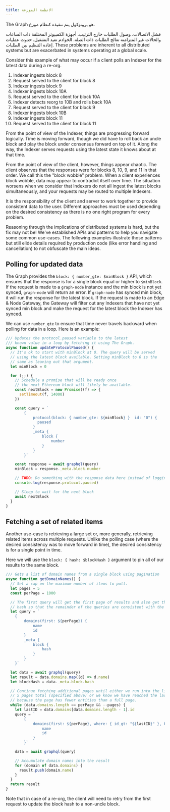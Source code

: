 ```yaml
---
title: الانظمة الموزعة
---
```


The Graph هو بروتوكول يتم تنفيذه كنظام موزع.

فشل الاتصالات. وصول الطلبات خارج الترتيب. أجهزة الكمبيوتر المختلفة ذات الساعات والحالات غير المتزامنة تعالج الطلبات ذات الصلة. الخوادم تعيد التشغيل. حدوث عمليات إعادة التنظيم بين الطلبات. These problems are inherent to all distributed systems but are exacerbated in systems operating at a global scale.

Consider this example of what may occur if a client polls an Indexer for the latest data during a re-org.

1. Indexer ingests block 8
2. Request served to the client for block 8
3. Indexer ingests block 9
4. Indexer ingests block 10A
5. Request served to the client for block 10A
6. Indexer detects reorg to 10B and rolls back 10A
7. Request served to the client for block 9
8. Indexer ingests block 10B
9. Indexer ingests block 11
10. Request served to the client for block 11

From the point of view of the Indexer, things are progressing forward logically. Time is moving forward, though we did have to roll back an uncle block and play the block under consensus forward on top of it. Along the way, the Indexer serves requests using the latest state it knows about at that time.

From the point of view of the client, however, things appear chaotic. The client observes that the responses were for blocks 8, 10, 9, and 11 in that order. We call this the "block wobble" problem. When a client experiences block wobble, data may appear to contradict itself over time. The situation worsens when we consider that Indexers do not all ingest the latest blocks simultaneously, and your requests may be routed to multiple Indexers.

It is the responsibility of the client and server to work together to provide consistent data to the user. Different approaches must be used depending on the desired consistency as there is no one right program for every problem.

Reasoning through the implications of distributed systems is hard, but the fix may not be! We've established APIs and patterns to help you navigate some common use-cases. The following examples illustrate those patterns but still elide details required by production code (like error handling and cancellation) to not obfuscate the main ideas.

## Polling for updated data

The Graph provides the `block: { number_gte: $minBlock }` API, which ensures that the response is for a single block equal or higher to `$minBlock`. If the request is made to a `graph-node` instance and the min block is not yet synced, `graph-node` will return an error. If `graph-node` has synced min block, it will run the response for the latest block. If the request is made to an Edge & Node Gateway, the Gateway will filter out any Indexers that have not yet synced min block and make the request for the latest block the Indexer has synced.

We can use `number_gte` to ensure that time never travels backward when polling for data in a loop. Here is an example:

```javascript
/// Updates the protocol.paused variable to the latest
/// known value in a loop by fetching it using The Graph.
async function updateProtocolPaused() {
  // It's ok to start with minBlock at 0. The query will be served
  // using the latest block available. Setting minBlock to 0 is the
  // same as leaving out that argument.
  let minBlock = 0

  for (;;) {
    // Schedule a promise that will be ready once
    // the next Ethereum block will likely be available.
    const nextBlock = new Promise((f) => {
      setTimeout(f, 14000)
    })

    const query = `
        {
            protocol(block: { number_gte: ${minBlock} }  id: "0") {
              paused
            }
            _meta {
                block {
                    number
                }
            }
        }`

    const response = await graphql(query)
    minBlock = response._meta.block.number

    // TODO: Do something with the response data here instead of logging it.
    console.log(response.protocol.paused)

    // Sleep to wait for the next block
    await nextBlock
  }
}
```

## Fetching a set of related items

Another use-case is retrieving a large set or, more generally, retrieving related items across multiple requests. Unlike the polling case (where the desired consistency was to move forward in time), the desired consistency is for a single point in time.

Here we will use the `block: { hash: $blockHash }` argument to pin all of our results to the same block.

```javascript
/// Gets a list of domain names from a single block using pagination
async function getDomainNames() {
  // Set a cap on the maximum number of items to pull.
  let pages = 5
  const perPage = 1000

  // The first query will get the first page of results and also get the block
  // hash so that the remainder of the queries are consistent with the first.
  let query = `
    {
        domains(first: ${perPage}) {
            name
            id
        }
        _meta {
            block {
                hash
            }
        }
    }`

  let data = await graphql(query)
  let result = data.domains.map((d) => d.name)
  let blockHash = data._meta.block.hash

  // Continue fetching additional pages until either we run into the limit of
  // 5 pages total (specified above) or we know we have reached the last page
  // because the page has fewer entities than a full page.
  while (data.domains.length == perPage && --pages) {
    let lastID = data.domains[data.domains.length - 1].id
    query = `
        {
            domains(first: ${perPage}, where: { id_gt: "${lastID}" }, block: { hash: "${blockHash}" }) {
                name
                id
            }
        }`

    data = await graphql(query)

    // Accumulate domain names into the result
    for (domain of data.domains) {
      result.push(domain.name)
    }
  }
  return result
}
```

Note that in case of a re-org, the client will need to retry from the first request to update the block hash to a non-uncle block.
